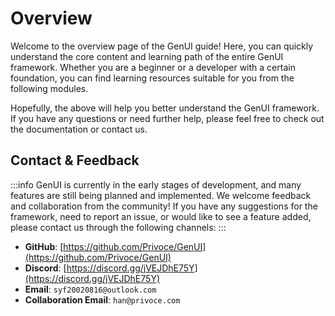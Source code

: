 
# Overview

Welcome to the overview page of the GenUI guide! Here, you can quickly understand the core content and learning path of the entire GenUI framework. Whether you are a beginner or a developer with a certain foundation, you can find learning resources suitable for you from the following modules.

<Container>
  <MyLinkCard
    href="/doc/guide/overview"
    title="Guide"
    description="In the Guide section, we have carefully prepared a comprehensive tutorial on the GenUI framework for you. From setting up the development environment to using plug-ins, to configuring build tools, each link has detailed step-by-step instructions. Our goal is to help you systematically master the development process of GenUI and save you from detours in the learning process."
  />
  <MyLinkCard
    href="/doc/tutorial/overview"
    title="Tutorial"
    description="The tutorial module is the starting point for your GenUI journey. From environment configuration to tool download, from basic syntax to quick start, we use a series of easy-to-understand examples to gradually guide you to deeply understand the core functions of GenUI. Through these tutorials, you can not only master the basic operations, but also further consolidate your knowledge through practical projects."
  />
</Container>
<Container>
  <MyLinkCard
    href="/doc/config/overview"
    title="Configuration"
    description="In the configuration section, we will explain in detail the specific information and configurable items of each configuration file."
  />
  <MyLinkCard
    href="/doc/components/overview"
    title="Components"
    description="Documentation for GenUI Builtin Components, which provides all built-in components of the GenUI project. We hope to build it into a modern component library."
  />
</Container>

<Container>
  <MyLinkCard
    href="/tool/overview"
    title="Tools"
    description="GenUI provides an integrated construction tool Ract, which is designed specifically for GenUI and can greatly improve development efficiency. With Ract, you can easily achieve rapid project construction, code optimization, and automated deployment. In addition, we also plan to launch a VSCode plug-in to further improve the development experience (coming soon)."
  />
  <MyLinkCard
    href="/api"
    title="API"
    description="API is an indispensable tool in the development process. GenUI provides rich API documentation, covering all aspects from basic bottom-level to advanced functions. These APIs can help you achieve more powerful functions while improving the maintainability and extensibility of the code."
  />
</Container>

Hopefully, the above will help you better understand the GenUI framework. If you have any questions or need further help, please feel free to check out the documentation or contact us.

## Contact & Feedback

:::info
GenUI is currently in the early stages of development, and many features are still being planned and implemented. We welcome feedback and collaboration from the community! If you have any suggestions for the framework, need to report an issue, or would like to see a feature added, please contact us through the following channels:
:::

- **GitHub**: [https://github.com/Privoce/GenUI](https://github.com/Privoce/GenUI)
- **Discord**: [https://discord.gg/jVEJDhE75Y](https://discord.gg/jVEJDhE75Y)
- **Email**: `syf20020816@outlook.com`
- **Collaboration Email**: `han@privoce.com`
